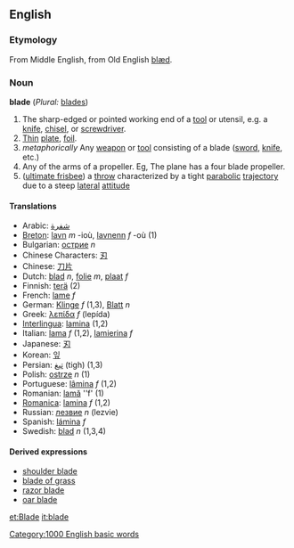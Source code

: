 ==English==
===Etymology===
From Middle English, from Old English [[blæd]].
===Noun===
'''blade''' (''Plural:'' [[blades]])

#The sharp-edged or pointed working end of a [[tool]] or utensil, e.g. a [[knife]], [[chisel]], or [[screwdriver]].
#[[thin|Thin]] [[plate]], [[foil]].
#''metaphorically'' Any [[weapon]] or [[tool]] consisting of a blade ([[sword]], [[knife]], etc.)
#Any of the arms of a propeller. Eg, The plane has a four blade propeller.
#([[ultimate frisbee]]) a [[throw]] characterized by a tight [[parabolic]] [[trajectory]] due to a steep [[lateral]] [[attitude]]

====Translations====
*Arabic: [[شفرة]]
*[[Breton]]: [[lavn]] ''m'' -ioù, [[lavnenn]] ''f'' -où (1)
*Bulgarian: [[острие]] ''n''
*Chinese Characters: [[刃]]
*Chinese: [[刀片]]
*Dutch: [[blad]] ''n'', [[folie]] ''m'', [[plaat]] ''f''
*Finnish: [[terä]] (2)
*French: [[lame]] ''f''
*German: [[Klinge]] ''f'' (1,3), [[Blatt]] ''n''
*Greek: [[λεπίδα]] ''f'' (lepída)
*[[Interlingua]]: [[lamina]] (1,2)
*Italian: [[lama]] ''f'' (1,2), [[lamierina]] ''f''
*Japanese: [[刃]]
*Korean: [[잎]]
*Persian: [[تیغ]] (tigh) (1,3)
*Polish: [[ostrze]] ''n'' (1)
*Portuguese: [[lâmina]] ''f'' (1,2)
*Romanian: [[lamă]] ''f' (1)
*[[Romanica]]: [[lamina]] ''f'' (1,2)
*Russian: [[лезвие]] ''n'' (lezvie)
*Spanish: [[lámina]] ''f''
*Swedish: [[blad]] ''n'' (1,3,4)

====Derived expressions====
*[[shoulder blade]]
*[[blade of grass]]
*[[razor blade]]
*[[oar blade]]

[[et:Blade]]
[[it:blade]]
[[Category:1000 English basic words]]